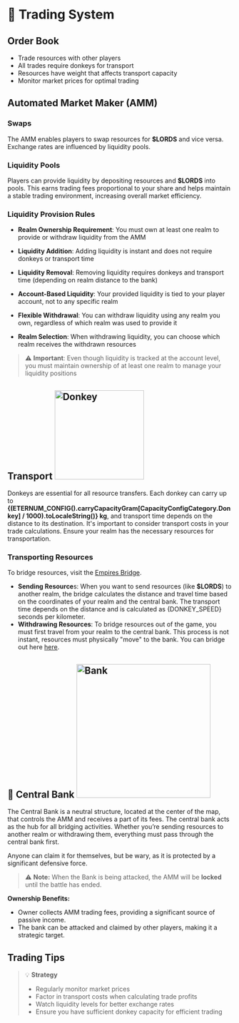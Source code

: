 
# 🫏 Trading System

## Order Book

- Trade resources with other players
- All trades require donkeys for transport
- Resources have weight that affects transport capacity
- Monitor market prices for optimal trading

## Automated Market Maker (AMM)

### Swaps

The AMM enables players to swap resources for **$LORDS** and vice versa. Exchange rates are influenced by liquidity
pools.

### Liquidity Pools

Players can provide liquidity by depositing resources and **$LORDS** into pools. This earns trading fees proportional to
your share and helps maintain a stable trading environment, increasing overall market efficiency.

### Liquidity Provision Rules

- **Realm Ownership Requirement**: You must own at least one realm to provide or withdraw liquidity from the AMM

- **Liquidity Addition**: Adding liquidity is instant and does not require donkeys or transport time

- **Liquidity Removal**: Removing liquidity requires donkeys and transport time (depending on realm distance to the
  bank)

- **Account-Based Liquidity**: Your provided liquidity is tied to your player account, not to any specific realm

- **Flexible Withdrawal**: You can withdraw liquidity using any realm you own, regardless of which realm was used to
  provide it

- **Realm Selection**: When withdrawing liquidity, you can choose which realm receives the withdrawn resources

> ⚠️ **Important**: Even though liquidity is tracked at the account level, you must maintain ownership of at least one
> realm to manage your liquidity positions

## Transport <img src="/resources/249.png" alt="Donkey" width="200" className="float-right" />

Donkeys are essential for all resource transfers. Each donkey can carry up to
**{(ETERNUM_CONFIG().carryCapacityGram[CapacityConfigCategory.Donkey] / 1000).toLocaleString()} kg**, and transport
time depends on the distance to its destination. It's important to consider transport costs in your trade calculations.
Ensure your realm has the necessary resources for transportation.

### Transporting Resources

To bridge resources, visit the [Empires Bridge](https://empire.realms.world/trade).

- **Sending Resource**s: When you want to send resources (like **$LORDS**) to another realm, the bridge calculates the
  distance and travel time based on the coordinates of your realm and the central bank. The transport time depends on
  the distance and is calculated as {DONKEY_SPEED} seconds per kilometer.
- **Withdrawing Resources**: To bridge resources out of the game, you must first travel from your realm to the central
  bank. This process is not instant, resources must physically "move" to the bank. You can bridge out here
  <a href="https://empire.realms.world/">here</a>.

## 🏦 Central Bank <img src="/buildings/bank.png" alt="Bank" width="300" className="float-right" />

The Central Bank is a neutral structure, located at the center of the map, that controls the AMM and receives a part of
its fees. The central bank acts as the hub for all bridging activities. Whether you’re sending resources to another
realm or withdrawing them, everything must pass through the central bank first.

Anyone can claim it for themselves, but be wary, as it is protected by a significant defensive force.

> ⚠️ **Note:** When the Bank is being attacked, the AMM will be **locked** until the battle has ended.

**Ownership Benefits:**

- Owner collects AMM trading fees, providing a significant source of passive income.
- The bank can be attacked and claimed by other players, making it a strategic target.

## Trading Tips

> 💡 **Strategy**
>
> - Regularly monitor market prices
> - Factor in transport costs when calculating trade profits
> - Watch liquidity levels for better exchange rates
> - Ensure you have sufficient donkey capacity for efficient trading
